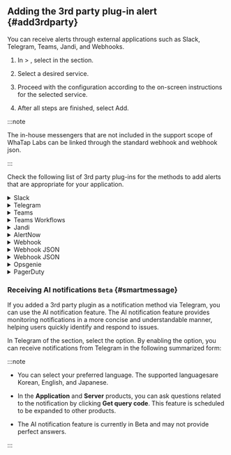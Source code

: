 ## Adding the 3rd party plug-in alert {#add3rdparty}

You can receive alerts through external applications such as Slack, Telegram, Teams, Jandi, and Webhooks.

1. In <Cmdname sid="event_statistic" className="uitext" /> &gt; <Cmdname sid="eventNoti" className="uitext" />, select <Cmdname sid="adding" className="uitext" /> in the <Cmdname sid="3rd_party_plugin" className="uitext" /> section.

2. Select a desired service.

   <ImgLang img='set-event-3rd-party-plugin.png' desc='3rd Party Plugin Addition' />

3. Proceed with the configuration according to the on-screen instructions for the selected service.

4. After all steps are finished, select Add.

:::note

The in-house messengers that are not included in the support scope of WhaTap Labs can be linked through the standard webhook and webhook json.

:::

Check the following list of 3rd party plug-ins for the methods to add alerts that are appropriate for your application.

<details>

<summary>Slack</summary>

You can register **WhaTapNotiBot** to the desired teams and channels in Slack by clicking <Cmdname sid="add_to_slack" className="uitext" /> at the bottom of the screen.

<ImgLang img='3rdparty/set-event-3rd-party-plugin-add-slack.png' desc='Slack' />

</details>

<details>

<summary>Telegram</summary>

1. In **Telegram**, search for **@WhaTapApmNotiBot**.

   <ImgLang img='3rdparty/set-event-3rd-party-plugin-add-telegram.png' desc='Telegram' />

2. Enter the access key for the project to be notified in the chat window.

   <ImgLang img='3rdparty/set-event-3rd-party-plugin-add-telegram-license.png' desc='Telegram' />

:::note

The following lists available commands.

- `/help`: Listing commands

- `/license`: Enter the access key for the project to be notified of.

- `/remove`: Enter the project code for which you do not want to receive alerts.

- `/list`: It displays the project code that is receiving alerts.

:::

</details>

<details>

<summary>Teams</summary>

1. Go to the **Connector** settings for the channels to receive alerts for.

   <ImgLang img="3rdparty/management_event_new_teams_step_01.png" className="width-200" desc="Teams" />

2. Add a **Webhook**, click **Configure**, and proceed to the next step.

   <ImgLang img="3rdparty/management_event_new_teams_step_02.png" className="width-600" desc="Teams" />

3. Enter the Webhook name and then click **Create**.

   <ImgLang img="3rdparty/management_event_new_teams_step_03.png" className="width-600" desc="Teams" />

4. Copy the generated Webhook URL.

   <ImgLang img="3rdparty/management_event_new_teams_step_04.png" className="width-600" desc="Teams" />

5. Go back to the <Cmdname sid="TTL06656" className="uitext" /> screen of the WhaTap monitoring service and enter the <UI>Channel Name</UI> and <UI>Webhook URL</UI>.

   <ImgLang img="3rdparty/set-event-3rd-party-plugin-add-teams.png" className="width-600" desc="Register" />

6. Select <Cmdname sid="BTN06673" className="uitext" />.

</details>

<details>

<summary>Teams Workflows</summary>

To use workflows, you need an account with access to **Microsoft Teams** and a business plan subscription.

1. In the **Team** menu, select the More (...) button and then click **Add Channel**.

   <ImgLang img="3rdparty/teams_workflows_step_01.png" desc="Teams Workflows" />

2. Enter a channel name and description and then select **Standard** as the channel type.

   <ImgLang img="3rdparty/teams_workflows_step_02.png" desc="Teams Workflows" />

   :::note

   If you select **Shared** as the channel type, you cannot use workflows. If you select **Private**, you can add workflows but cannot receive notifications.

   :::

3. In the created channel, select the More (...) button and then click **Workflow**.

   <ImgLang img="3rdparty/teams_workflows_step_03.png" desc="Teams Workflows" />

4. In the list of **workflows** of the **Workflow** dialog box, select **Post to channel when a webhook request is received**, and then click **Add Workflow**.

   <ImgLang img="3rdparty/teams_workflows_step_04.png" desc="Teams Workflows" />

5. Check the name and connection status and then click **Next**.

   <ImgLang img="3rdparty/teams_workflows_step_05.png" desc="Teams Workflows" />

6. Check the detailed information and then click **Add Workflow**.

   <ImgLang img="3rdparty/teams_workflows_step_06.png" desc="Teams Workflows" />

7. After workflow addition is completed, copy the **created address**.

   <ImgLang img="3rdparty/teams_workflows_step_07.png" desc="Teams Workflows" />

8. Go back to the <Cmdname sid="TTL06656" className="uitext" /> screen of the WhaTap monitoring service and enter the <UI>Channel Name</UI> and <UI>Webhook URL</UI>.

   <ImgLang img="3rdparty/set-event-3rd-party-plugin-add-teams.png" className="width-600" desc="Register" />

9. Select <Cmdname sid="BTN06673" className="uitext" />.

</details>

<details>

<summary>Jandi</summary>

1. Go to the **Jandi Connect** settings in the topic or Chat to receive alerts.

2. In the <b>Incoming Webhook</b> of **Connect list**, select **Integrate**.

   <ImgLang img="3rdparty/management_event_jandi_step_01.png" desc="Jandi" />

3. In the **Integrate** tab, select **Add integration**.

4. Copy the Webhook URL in **Register Webhook URL**.

   <ImgLang img="3rdparty/management_event_jandi_step_02.png" desc="Jandi" />

5. Go back to the <Cmdname sid="TTL06656" className="uitext" /> screen of the WhaTap monitoring service and enter the <UI>Channel Name</UI> and <UI>Webhook URL</UI>.

   <ImgLang img="3rdparty/set-event-3rd-party-plugin-add-teams.png" className="width-600" desc="Register" />

6. Select <Cmdname sid="BTN06673" className="uitext" />.

</details>

<details>

<summary>AlertNow</summary>

1. Access the **AlertNow** service and then go to **Integration**.

   <ImgLang img="3rdparty/management_event_alertnow_step_01.png" desc="AlertNow" className="width-200" />

2. In **Integration**, select **Create Integration**.

   <ImgLang img="3rdparty/management_event_alertnow_step_02.png" desc="AlertNow" className="width-600" />

3. Select **WhaTap** among the integration types.

   ![AlerNow](/img/3rdparty/management_event_alertnow_step_03.png)

4. Set the name and naming rules on the **Integration** screen.

   <ImgLang img="3rdparty/management_event_alertnow_step_04.png" desc="AlertNow" className="width-600" />

5. Select **OK** to create the integration.

6. Check the list of created integrations and then select the created integration.

   <ImgLang img="3rdparty/management_event_alertnow_step_05.png" desc="AlertNow" className="width-600" />

7. On the details screen, select the Copy button to the right of **URL** for copying.

   <ImgLang img="3rdparty/management_event_alertnow_step_06.png" desc="AlertNow" className="width-600" />

8. Go back to the <Cmdname sid="TTL06656" className="uitext" /> screen of the WhaTap monitoring service and enter the <UI>Channel Name</UI> and <UI>Webhook URL</UI>.

   <ImgLang img="3rdparty/set-event-3rd-party-plugin-add-teams.png" className="width-600" desc="Register" />

9. Select <Cmdname sid="BTN06673" className="uitext" />.

</details>

<details>

<summary>Webhook</summary>

1. Register a webhook to receive alerts. The `title` and `text` of the alert are sent to the registered URL by using the POST method.

   ![Webhook](/img/3rdparty/set-event-3rd-party-plugin-add-webhook.png)

2. Enter values for <UI>Webhook Name</UI> and <UI>Webhook URL</UI>.

   <ImgLang img="3rdparty/set-event-3rd-party-plugin-add-webhook-options.png" className="width-600" desc="Register" />

3. Select <Cmdname sid="BTN06673" className="uitext" />.

</details>

<Xclude product="server">

<details>

<summary>Webhook JSON</summary>

1. Register a webhook to receive alerts. The notification data is sent to the registered URL in JSON format by using the POST method.

   ```json
   {
       "pcode": 1234,
       "projectName": "Sample project",
       "time": 1577840400000,
       "oid": 1234567890,
       "oname": "WAS-01", // Optional
       "title": "Alert Title",
       "message": "Sample warning message",
       "level": "Warning",
       "status": "on",
       "metricName": "cpu", // Optional
       "metricValue": "99.99", // Optional
       "metricThreshold": "90", // Optional
       "uuid": "ba5db108b788475c95195***********",
       "okind": "WAS-okind-01", // Optional
       "onode": "WAS-onode-01", // Optional
   }
   ```

2. Enter values for <UI>Webhook Name</UI> and <UI>Webhook URL</UI>.

   <ImgLang img="3rdparty/set-event-3rd-party-plugin-add-webhook-json-options.png" className="width-600" desc="Register" />

3. Select <Cmdname sid="BTN06673" className="uitext" />.

:::note

- Event status (`status`) can be divided into event occurrence (`on`) and event resolution (`off`).

- The `level` is divided into `None`, `Info`, `Warning`, and `Critical`.

- To add the header values, select <Cmdname sid="TTL06674" className="uitext" />.

:::

</details>

</Xclude>

<InDoc product="server">

<details>

<summary>Webhook JSON</summary>

1. Register a webhook to receive alerts. The notification data is sent to the registered URL in JSON format by using the POST method.

   ```json
   {
       "pcode": 1234,
       "projectName": "Sample project",
       "time": 1577840400000,
       "oid": 1234567890,
       "oname": "WAS-01", // Optional
       "title": "Alert Title",
       "message": "Sample warning message",
       "level": "Warning",
       "status": "on",
       "metricName": "cpu", // Optional
       "metricValue": "99.99", // Optional
       "metricThreshold": "90", // Optional
       "uuid": "ba5db108b788475c95195***********",
       "okind": "WAS-okind-01", // Optional
       "onode": "WAS-onode-01", // Optional
       "serverAlertPolicyName": "Memory Alert" // Optional
   }
   ```

2. Enter values for <UI>Webhook Name</UI> and <UI>Webhook URL</UI>.

   <ImgLang img="3rdparty/set-event-3rd-party-plugin-add-webhook-json-options.png" className="width-600" desc="Register" />

3. Select <Cmdname sid="BTN06673" className="uitext" />.

:::note

- Event status (`status`) can be divided into event occurrence (`on`) and event resolution (`off`).

- The `level` is divided into `None`, `Info`, `Warning`, and `Critical`.

- To add the header values, select <Cmdname sid="TTL06674" className="uitext" />.

:::

</details>

</InDoc>

<details>

<summary>Opsgenie</summary>

1. In **Teams**, select a team to receive alerts for and then click **Integrations**.

   ![Opsgenie](/img/3rdparty/management_event_opsgenie_step_01.png)

2. Select **Add Integration**.

   ![Opsgenie](/img/3rdparty/management_event_opsgenie_step_02.png)

3. Search for 'API' in the Integration list and then select it.

   ![Opsgenie](/img/3rdparty/management_event_opsgenie_step_03.png)

4. Assign an API name and a team, and then set roles for each.

   ![Opsgenie](/img/3rdparty/management_event_opsgenie_step_04.png)

5. Select **Save Integration**.

6. Go back to <Cmdname sid="TTL06656" className="uitext" /> of the WhaTap monitoring service and then enter values for <UI>Name</UI> and <UI>API Key</UI>.

   <ImgLang img="3rdparty/set-event-3rd-party-plugin-add-opsgenie-options.png" className="width-600" desc="Register" />

7. Select <Cmdname sid="BTN06673" className="uitext" />.

</details>

<details>

<summary>PagerDuty</summary>

1. Check that you have registered and logged in to the [PagerDuty](https://www.pagerduty.com/) account.

2. In PagerDuty, go to **Services** &gt; **Service Directory**, and then select **New Service**.

   ![PagerDuty](https://preview.whatap.io/assets/assets/image/management_event_pagerduty_step_01.jpg)

3. Enter the service information and then click **Next**.

   ![PagerDuty](https://preview.whatap.io/assets/assets/image/management_event_pagerduty_step_02.jpg)

4. Set the Escalation Policy and then select **Next**.

   ![PagerDuty](https://preview.whatap.io/assets/assets/image/management_event_pagerduty_step_03.jpg)

5. Set the values for **Alert Grouping** and **Transient Alerts**, and then select **Next**.

   ![PagerDuty](https://preview.whatap.io/assets/assets/image/management_event_pagerduty_step_04.jpg)

6. In **Integrations**, select **Event API V2** and then click **Create Service**.

   ![PagerDuty](https://preview.whatap.io/assets/assets/image/management_event_pagerduty_step_05.jpg)

7. Copy the values for **Integration Name** and **Integration Key** ​​on the created service screen.

   ![PagerDuty](https://preview.whatap.io/assets/assets/image/management_event_pagerduty_step_06.jpg)

8. Go back to the <Cmdname sid="TTL06656" className="uitext" /> screen of the WhaTap monitoring service and enter the <UI>Integration Name</UI> and <UI>Integration Key</UI>.

   <ImgLang img="3rdparty/set-event-3rd-party-plugin-add-pagerduty-options.png" className="width-600" desc="Register" />

:::note

If the message has not been received or the plugin has not been registered, check that the **Integration Name** or **Integration Key** value is correct.

:::

</details>

### Receiving AI notifications <code className="Beta">Beta</code> {#smartmessage}

If you added a 3rd party plugin as a notification method via Telegram, you can use the AI ​​notification feature. The AI ​​notification feature provides monitoring notifications in a more concise and understandable manner, helping users quickly identify and respond to issues.

<ImgLang img="telegram-set-smart-ai-message.png" desc="Get AI notifications" />

In Telegram of the <Cmdname sid="3rd_party_plugin" className="uitext" /> section, select the <Cmdname sid="ITM08845" className="uitext" /> option. By enabling the <Cmdname sid="ITM08845" className="uitext" /> option, you can receive notifications from Telegram in the following summarized form:

<ImgLang img="telegram-smart-ai-message.png" desc="Message" />

:::note

- You can select your preferred language. The supported languages ​​are Korean, English, and Japanese.

- In the **Application** and **Server** products, you can ask questions related to the notification by clicking **Get query code**. This feature is scheduled to be expanded to other products.

- The AI ​​notification feature is currently in Beta and may not provide perfect answers.

:::
